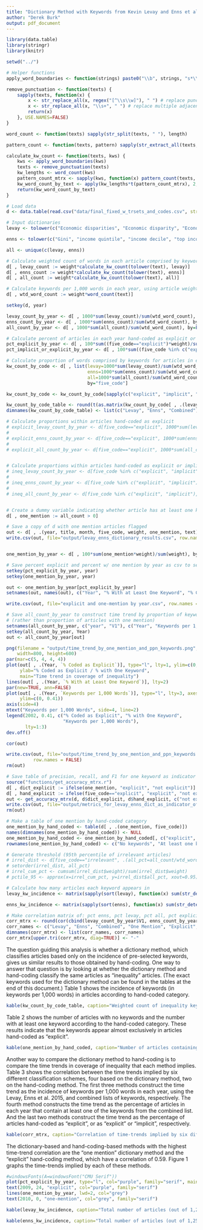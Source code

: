 ```yaml
---
title: "Dictionary Method with Keywords from Kevin Levay and Enns et al. 2015"
author: "Derek Burk"
output: pdf_document
---
```


```r
library(data.table)
library(stringr)
library(knitr)

setwd("../")

# Helper functions
apply_word_boundaries <- function(strings) paste0("\\b", strings, "s*\\b") # allow optional "s" at end of word

remove_punctuation <- function(texts) {
    sapply(texts, function(x) {
        x <- str_replace_all(x, regex("[^\\s\\w]"), " ") # replace punctuation with a space
        x <- str_replace_all(x, "\\s+", " ") # replace multiple adjacent spaces with one space
        return(x)
    }, USE.NAMES=FALSE)
}

word_count <- function(texts) sapply(str_split(texts, " "), length)

pattern_count <- function(texts, pattern) sapply(str_extract_all(texts, pattern), length)

calculate_kw_count <- function(texts, kws) {
    kws <- apply_word_boundaries(kws)
    texts <- remove_punctuation(texts)
    kw_lengths <- word_count(kws)
    pattern_count_mtrx <- sapply(kws, function(x) pattern_count(texts, x))
    kw_word_count_by_text <- apply(kw_lengths*t(pattern_count_mtrx), 2, sum)
    return(kw_word_count_by_text)
}

# Load data
d <- data.table(read.csv("data/final_fixed_w_trsets_and_codes.csv", stringsAsFactors=FALSE))

# Input dictionaries
levay <- tolower(c("Economic disparities", "Economic disparity", "Economic distribution", "Economic equality", "Economic inequalities", "Economic inequality", "Economic insecurity", "Employment insecurity", "Equal economic outcomes", "Equal income", "Equal pay", "Equal wage", "Equal wealth", "Equality of economic outcomes", "Income difference", "Income differential", "Income disparities", "Income disparity", "Income distribution", "Income equality", "Income gap", "Income inequalities", "Income inequality", "Inequality of economic outcomes", "Job insecurity", "Pay difference", "Pay differential", "Pay equality", "Pay gap", "Pay inequality", "Unequal economic outcomes", "Unequal economy", "Unequal income", "Unequal pay", "Unequal wage", "Unequal wealth", "Wage difference", "Wage differential", "Wage disparities", "Wage disparity", "Wage equality", "Wage gap", "Wage inequalities", "Wage inequality", "Wealth difference", "Wealth differential", "Wealth disparities", "Wealth disparity", "Wealth distribution", "Wealth equality", "Wealth gap", "Wealth inequalities", "Wealth inequality", "Economic divide", "Income divide", "Pay divide", "Wage divide", "Wealth divide"))

enns <- tolower(c("Gini", "income quintile", "income decile", "top incomes", "inegalitarian income", "inegalitarian wealth", "egalitarian income", "egalitarian wealth", "income disparity", "wealth disparity", "income disparities", "wealth disparities", "income stratification", "wealth stratification", "unequal income", "unequal wealth", "income inequality", "wealth inequality", "inequality of income", "inequality of incomes", "inequality of wealth", "income equality", "wealth equality", "equality of incomes", "equality of income", "equality of wealth", "income distribution", "wealth distribution", "distribution of income", "distribution of incomes", "distribution of wealth", "redistribution of income", "redistribution of incomes", "redistribution of wealth", "income redistribution", "wealth redistribution", "equitable income", "equitable wealth", "equitable distribution", "inequitable income", "inequitable wealth", "inequitable distribution", "equity of incomes", "equity of income", "equity of wealth", "equity in incomes", "equity in income", "equity in wealth", "equality of incomes", "equality of income", "equality of wealth", "concentration of income", "concentration of wealth", "income concentration", "wealth concentration", "equalize incomes", "equalize income", "equalize wealth", "equalizing incomes", "equalizing income", "equalizing wealth", "income equalization", "wealth equalization", "unequal income", "unequal incomes", "unequal wealth", "inequity of incomes", "inequity of wealth", "income inequity", "wealth inequity", "uneven distribution", "income polarization", "wealth polarization", "distributional", "maldistribution"))

all <- unique(c(levay, enns))

# Calculate weighted count of words in each article comprised by keywords
d[ , levay_count := weight*calculate_kw_count(tolower(text), levay)]
d[ , enns_count := weight*calculate_kw_count(tolower(text), enns)]
d[ , all_count := weight*calculate_kw_count(tolower(text), all)]

# Calculate keywords per 1,000 words in each year, using article weights
d[ , wtd_word_count := weight*word_count(text)]

setkey(d, year)

levay_count_by_year <- d[ , 1000*sum(levay_count)/sum(wtd_word_count), by=key(d)]
enns_count_by_year <- d[ , 1000*sum(enns_count)/sum(wtd_word_count), by=key(d)]
all_count_by_year <- d[ , 1000*sum(all_count)/sum(wtd_word_count), by=key(d)]

# Calculate percent of articles in each year hand-coded as explicit or either explicit or implicit
pct_explicit_by_year <- d[ , 100*sum((five_code=="explicit")*weight)/sum(weight), by=key(d)]
pct_implicit_or_explicit_by_year <- d[ , 100*sum((five_code %in% c("explicit", "implicit"))*weight)/sum(weight), by=key(d)]

# Calculate proportion of words comprised by keywords for articles in each hand-coded category, using article weights
kw_count_by_code <- d[ , list(levay=1000*sum(levay_count)/sum(wtd_word_count), 
                              enns=1000*sum(enns_count)/sum(wtd_word_count), 
                              all=1000*sum(all_count)/sum(wtd_word_count)),
                              by="five_code"]

kw_count_by_code <- kw_count_by_code[sapply(c("explicit", "implicit", "relchanges", "releconomy", "irrelevant"), function(x) which(five_code==x)), ] # Sort from most relevant to inequality to least

kw_count_by_code_table <- round(t(as.matrix(kw_count_by_code[ , .(levay, enns, all)])), 2)
dimnames(kw_count_by_code_table) <- list(c("Levay", "Enns", "Combined"), kw_count_by_code$five_code)

# Calculate proportions within articles hand-coded as explicit
# explicit_levay_count_by_year <- d[five_code=="explicit", 1000*sum(levay_count)/sum(wtd_word_count), by=key(d)]
# 
# explicit_enns_count_by_year <- d[five_code=="explicit", 1000*sum(enns_count)/sum(wtd_word_count), by=key(d)]
# 
# explicit_all_count_by_year <- d[five_code=="explicit", 1000*sum(all_count)/sum(wtd_word_count), by=key(d)]


# Calculate proportions within articles hand-coded as explicit or implicit
# ineq_levay_count_by_year <- d[five_code %in% c("explicit", "implicit"), 1000*sum(levay_count)/sum(wtd_word_count), by=key(d)]
# 
# ineq_enns_count_by_year <- d[five_code %in% c("explicit", "implicit"), 1000*sum(enns_count)/sum(wtd_word_count), by=key(d)]
# 
# ineq_all_count_by_year <- d[five_code %in% c("explicit", "implicit"), 1000*sum(all_count)/sum(wtd_word_count), by=key(d)]


# Create a dummy variable indicating whether article has at least one keyword
d[ , one_mention := all_count > 0]

# Save a copy of d with one mention articles flagged
out <- d[ , .(year, title, month, five_code, weight, one_mention, text)]
write.csv(out, file="output/levay_enns_dictionary_results.csv", row.names = FALSE)


one_mention_by_year <- d[ , 100*sum(one_mention*weight)/sum(weight), by=key(d)]

# Save percent explicit and percent w/ one mention by year as csv to send to Marcel
setkey(pct_explicit_by_year, year)
setkey(one_mention_by_year, year)

out <- one_mention_by_year[pct_explicit_by_year]
setnames(out, names(out), c("Year", "% With at Least One Keyword", "% Coded as Explicit"))

write.csv(out, file="explicit and one-mention by year.csv", row.names = FALSE)

# Save all_count_by_year to construct time trend by proportion of keywords
# (rather than proportion of articles with one mention)
setnames(all_count_by_year, c("year", "V1"), c("Year", "Keywords per 1,000 Words"))
setkey(all_count_by_year, Year)
out <- all_count_by_year[out]

png(filename = "output/time_trend_by_one_mention_and_ppn_keywords.png",
    width=800, height=600)
par(mar=c(5, 4, 4, 4))
plot(out[ , .(Year, `% Coded as Explicit`)], type="l", lty=1, ylim=c(0, 55), 
     ylab="% Coded as Explicit / % with One Keyword", 
     main="Time trend in coverage of inequality")
lines(out[ , .(Year, `% With at Least One Keyword`)], lty=2)
par(new=TRUE, ann=FALSE)
plot(out[ , .(Year, `Keywords per 1,000 Words`)], type="l", lty=3, axes=F, 
     ylim=c(0, 0.41))
axis(side=4)
mtext("Keywords per 1,000 Words", side=4, line=2)
legend(2002, 0.41, c("% Coded as Explicit", "% with One Keyword", 
                     "Keywords per 1,000 Words"), 
       lty=1:3)
dev.off()

cor(out)

write.csv(out, file="output/time_trend_by_one_mention_and_ppn_keywords.csv",
          row.names = FALSE)
rm(out)

# Save table of precision, recall, and F1 for one keyword as indicator of explicit article
source("functions/get_accuracy_mtrx.r")
d[ , dict_explicit := ifelse(one_mention, "explicit", "not explicit")]
d[ , hand_explicit := ifelse(five_code=="explicit", "explicit", "not explicit")]
out <- get_accuracy_mtrx(d, d$dict_explicit, d$hand_explicit, c("not explicit", "explicit"))
write.csv(out, file="output/metrics_for_levay_enns_dict_as_indicator_of_explicit_article.csv")
rm(out)

# Make a table of one mention by hand-coded category
one_mention_by_hand_coded <- table(d[ , .(one_mention, five_code)])
names(dimnames(one_mention_by_hand_coded)) <- NULL
one_mention_by_hand_coded <- one_mention_by_hand_coded[, c("explicit", "implicit", "relchanges", "releconomy", "irrelevant")]
rownames(one_mention_by_hand_coded) <- c("No keywords", "At least one keyword")

# Generate threshold (95th percentile of irrelevant articles)
# irrel_dist <- d[five_code=="irrelevant", .(all_pct=all_count/wtd_word_count, weight=weight)]
# setorder(irrel_dist, all_pct)
# irrel_cum_pct <- cumsum(irrel_dist$weight)/sum(irrel_dist$weight)
# pctile_95 <- approx(x=irrel_cum_pct, y=irrel_dist$all_pct, xout=0.95) # This is 0; only 3 of 467 irrelevant articles contain one of the keywords

# Calculate how many articles each keyword appears in
levay_kw_incidence <- matrix(sapply(sort(levay), function(x) sum(str_detect(remove_punctuation(tolower(d$text)), apply_word_boundaries(x)))), dimnames=list(sort(levay), "Number of articles"))

enns_kw_incidence <- matrix(sapply(sort(enns), function(x) sum(str_detect(remove_punctuation(tolower(d$text)), apply_word_boundaries(x)))), dimnames=list(sort(enns), "Number of articles"))

# Make correlation matrix of: pct enns, pct levay, pct all, pct explicit, pct exp or implicit, pct w/ one mention
corr_mtrx <- round(cor(cbind(levay_count_by_year$V1, enns_count_by_year$V1, all_count_by_year$V1, one_mention_by_year[,V1], pct_explicit_by_year$V1, pct_implicit_or_explicit_by_year$V1)), 2)
corr_names <- c("Levay", "Enns", "Combined", "One Mention", "Explicit", "(Exp/Imp)licit")
dimnames(corr_mtrx) <- list(corr_names, corr_names)
corr_mtrx[upper.tri(corr_mtrx, diag=TRUE)] <- "-"

```

The question guiding this analysis is whether a dictionary method, which classifies articles based only on the incidence of pre-selected keywords, gives us similar results to those obtained by hand-coding. One way to answer that question is by looking at whether the dictionary method and hand-coding classify the same articles as "inequality" articles. (The exact keywords used for the dictionary method can be found in the tables at the end of this document.) Table 1 shows the incidence of keywords (in keywords per 1,000 words) in articles according to hand-coded category.

 
```r
kable(kw_count_by_code_table, caption="Weighted count of inequality keywords per 1,000 words, by hand-coded category")
```

Table 2 shows the number of articles with no keywords and the number with at least one keyword according to the hand-coded category. These results indicate that the keywords appear almost exclusively in articles hand-coded as "explicit".

```r
kable(one_mention_by_hand_coded, caption="Number of articles containing zero versus at least one keyword, by hand-coded category")
```

Another way to compare the dictionary method to hand-coding is to compare the time trends in coverage of inequality that each method implies. Table 3 shows the correlation between the time trends implied by six different classification schemes, four based on the dictionary method, two on the hand-coding method. The first three methods construct the time trend as the incidence of keywords per 1,000 words in each year, using the Levay, Enns et al. 2015, and combined lists of keywords, respectively. The fourth method constructs the time trend as the percentage of articles in each year that contain at least one of the keywords from the combined list. And the last two methods construct the time trend as the percentage of articles hand-coded as "explicit", or as "explicit" or "implicit", respectively.

\pagebreak

```r
kable(corr_mtrx, caption="Correlation of time-trends implied by six different classification methods")
```

The dictionary-based and hand-coding-based methods with the highest time-trend correlation are the "one mention" dictionary method and the "explicit" hand-coding method, which have a correlation of 0.59. Figure 1 graphs the time-trends implied by each of these methods.

```r
#windowsFonts(A=windowsFont("CMU Serif"))
plot(pct_explicit_by_year, type="l", col="purple", family="serif", main="Figure 1. Percent of articles with at least one keyword, and percent \nof articles hand-coded as \"explicit\", 1980-2012", ylab="%", xlab="Year", lwd=2, ylim=c(0, 43))
text(2009, 24, "explicit", col="purple", family="serif")
lines(one_mention_by_year, lwd=2, col="grey")
text(2010, 0, "one-mention", col="grey", family="serif")
```

```r
kable(levay_kw_incidence, caption="Total number of articles (out of 1,253) in which each of Levay's keywords appeared")
```


```r
kable(enns_kw_incidence, caption="Total number of articles (out of 1,253) in which each of Enns et al.'s keywords appeared")
```